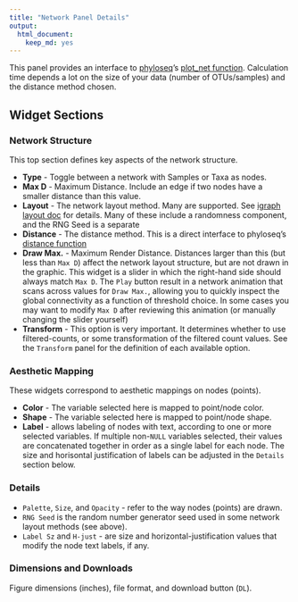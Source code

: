 ```yaml
---
title: "Network Panel Details"
output:
  html_document:
    keep_md: yes
---
```


This panel provides an interface to 
[phyloseq](http://joey711.github.io/phyloseq)'s
[plot_net function](http://joey711.github.io/phyloseq/plot_network-examples.html).
Calculation time depends a lot on the size of your data (number of OTUs/samples)
and the distance method chosen. 

## Widget Sections

### Network Structure

This top section defines key aspects of the network structure. 

- **Type** - Toggle between a network with Samples or Taxa as nodes. 
- **Max D** - Maximum Distance. Include an edge if two nodes have a smaller distance than this value.
- **Layout** - The network layout method. Many are supported.
See [igraph layout doc](http://www.inside-r.org/packages/cran/igraph/docs/layout) for details.
Many of these include a randomness component, and the RNG Seed is a separate
- **Distance** - The distance method. This is a direct interface to phyloseq's
[distance function](http://joey711.github.io/phyloseq/distance)
- **Draw Max.** - Maximum Render Distance. Distances larger than this (but less than `Max D`)
affect the network layout structure, but are not drawn in the graphic.
This widget is a slider in which the right-hand side should always match `Max D`.
The `Play` button result in a network animation that scans across values for `Draw Max.`,
allowing you to quickly inspect the global connectivity as a function of threshold choice.
In some cases you may want to modify `Max D` after reviewing this animation
(or manually changing the slider yourself)
- **Transform** - This option is very important.
It determines whether to use filtered-counts, 
or some transformation of the filtered count values.
See the `Transform` panel for the definition of each available option.

### Aesthetic Mapping

These widgets correspond to aesthetic mappings on nodes (points).

- **Color** - The variable selected here is mapped to point/node color.
- **Shape** - The variable selected here is mapped to point/node shape.
- **Label** - allows labeling of nodes with text,
according to one or more selected variables.
If multiple non-`NULL` variables selected,
their values are concatenated together
in order as a single label for each node.
The size and horisontal justification of labels
can be adjusted in the `Details` section below.

### Details

- `Palette`, `Size`, and `Opacity` - refer to the way nodes (points) are drawn.
- `RNG Seed` is the random number generator seed
used in some network layout methods (see above).
- `Label Sz` and `H-just` - are size and horizontal-justification values
that modify the node text labels, if any.

### Dimensions and Downloads

Figure dimensions (inches), file format, and download button (`DL`).


